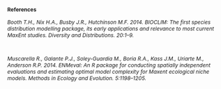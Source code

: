 <p>
<div style="font-size:9pt;font-weight:bold">References</div><p>
<div style="font-size:9pt;font-style:italic">
Booth T.H., Nix H.A., Busby J.R., Hutchinson M.F. 2014. BIOCLIM: The first species distribution modelling package, its early applications and relevance to most current MaxEnt studies. Diversity and Distributions. 20:1–9.<p><br>

Muscarella R., Galante P.J., Soley-Guardia M., Boria R.A., Kass J.M., Uriarte M., Anderson R.P. 2014. ENMeval: An R package for conducting spatially independent evaluations and estimating optimal model complexity for Maxent ecological niche models. Methods in Ecology and Evolution. 5:1198–1205.<p>
</div>
